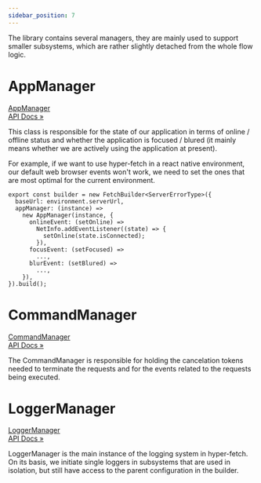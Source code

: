 ```yaml
---
sidebar_position: 7
---
```


The library contains several managers, they are mainly used to support smaller subsystems, which are rather slightly
detached from the whole flow logic.

# AppManager

<p class="pagination-nav__item pagination-nav__item--prev">
  <a class="pagination-nav__link" href="/api/Hyper-Fetch/Class/AppManager">
    <div class="pagination-nav__sublabel">AppManager</div>
    <div class="pagination-nav__label">API Docs »</div>
  </a>
</p>

This class is responsible for the state of our application in terms of online / offline status and whether the
application is focused / blured (it mainly means whether we are actively using the application at present).

For example, if we want to use hyper-fetch in a react native environment, our default web browser events won't work, we
need to set the ones that are most optimal for the current environment.

```tsx
export const builder = new FetchBuilder<ServerErrorType>({
  baseUrl: environment.serverUrl,
  appManager: (instance) =>
    new AppManager(instance, {
      onlineEvent: (setOnline) =>
        NetInfo.addEventListener((state) => {
          setOnline(state.isConnected);
        }),
      focusEvent: (setFocused) =>
        ...,
      blurEvent: (setBlured) =>
        ...,
    }),
}).build();
```

# CommandManager

<p class="pagination-nav__item pagination-nav__item--prev">
  <a class="pagination-nav__link" href="/api/Hyper-Fetch/Class/CommandManager">
    <div class="pagination-nav__sublabel">CommandManager</div>
    <div class="pagination-nav__label">API Docs »</div>
  </a>
</p>

The CommandManager is responsible for holding the cancelation tokens needed to terminate the requests and for the events
related to the requests being executed.

# LoggerManager

<p class="pagination-nav__item pagination-nav__item--prev">
  <a class="pagination-nav__link" href="/api/Hyper-Fetch/Class/LoggerManager">
    <div class="pagination-nav__sublabel">LoggerManager</div>
    <div class="pagination-nav__label">API Docs »</div>
  </a>
</p>

LoggerManager is the main instance of the logging system in hyper-fetch. On its basis, we initiate single loggers in
subsystems that are used in isolation, but still have access to the parent configuration in the builder.
